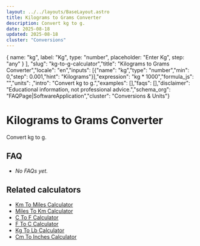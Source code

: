 ```yaml
---
layout: ../../layouts/BaseLayout.astro
title: Kilograms to Grams Converter
description: Convert kg to g.
date: 2025-08-18
updated: 2025-08-18
cluster: "Conversions"
---
```



  { name: "kg", label: "Kg", type: "number", placeholder: "Enter Kg", step: "any" }
],
"slug": "kg-to-g-calculator","title": "Kilograms to Grams Converter","locale": "en","inputs": [{"name": "kg","type": "number","min": 0,"step": 0.001,"hint": "Kilograms"}],"expression": "kg * 1000","formula_js": "","units": ,"intro": "Convert kg to g.","examples": [],"faqs": [],"disclaimer": "Educational information, not professional advice.","schema_org": "FAQPage|SoftwareApplication","cluster": "Conversions & Units"}

# Kilograms to Grams Converter

Convert kg to g.

<Calculator schema={schema} />

## FAQ

- _No FAQs yet._

## Related calculators
- [Km To Miles Calculator](/calculators/km-to-miles-calculator/)
- [Miles To Km Calculator](/calculators/miles-to-km-calculator/)
- [C To F Calculator](/calculators/c-to-f-calculator/)
- [F To C Calculator](/calculators/f-to-c-calculator/)
- [Kg To Lb Calculator](/calculators/kg-to-lb-calculator/)
- [Cm To Inches Calculator](/calculators/cm-to-inches-calculator/)

